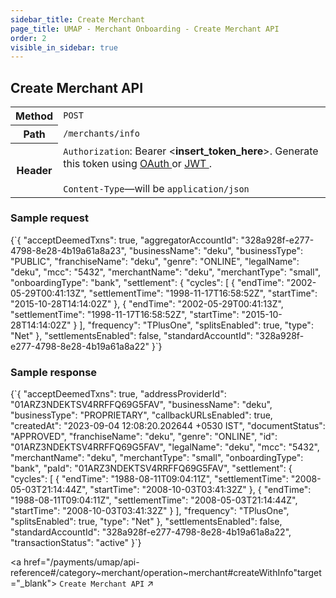 ```yaml
---
sidebar_title: Create Merchant
page_title: UMAP - Merchant Onboarding - Create Merchant API
order: 2
visible_in_sidebar: true
---
```


## Create Merchant API

<table>
    <tbody>
        <tr>
            <th>Method</th>
            <td>
                <code>POST</code>
            </td>
        </tr>
        <tr>
            <th>Path</th>
            <td>
                <code>/merchants/info</code>
            </td>
        </tr>
        <tr>
            <th>Header</th>
            <td>
                <code>Authorization</code>: Bearer &lt;<b>insert_token_here</b>&gt;.
                Generate this token using <a
                    href="/payments/upi-deeplinks/resources/oauth"
                    target="_blank">
                    OAuth
                </a> or <a
                    href="/payments/upi-deeplinks/resources/jwt"
                    target="_blank">
                    JWT
                </a>.<br />
                <br />
                <code>Content-Type</code>—will be <code>application/json</code>
            </td>
        </tr>
    </tbody>
</table>

### Sample request

<CodeBlockWithCopy language="json">
    {`{
    "acceptDeemedTxns": true,
    "aggregatorAccountId": "328a928f-e277-4798-8e28-4b19a61a8a23",
    "businessName": "deku",
    "businessType": "PUBLIC",
    "franchiseName": "deku",
    "genre": "ONLINE",
    "legalName": "deku",
    "mcc": "5432",
    "merchantName": "deku",
    "merchantType": "small",
    "onboardingType": "bank",
    "settlement": {
        "cycles": [
            {
                "endTime": "2002-05-29T00:41:13Z",
                "settlementTime": "1998-11-17T16:58:52Z",
                "startTime": "2015-10-28T14:14:02Z"
            },
            {
                "endTime": "2002-05-29T00:41:13Z",
                "settlementTime": "1998-11-17T16:58:52Z",
                "startTime": "2015-10-28T14:14:02Z"
            }
        ],
        "frequency": "TPlusOne",
        "splitsEnabled": true,
        "type": "Net"
    },
    "settlementsEnabled": false,
    "standardAccountId": "328a928f-e277-4798-8e28-4b19a61a8a22"
}`}
</CodeBlockWithCopy>

### Sample response

<CodeBlockWithCopy language="json">
    {`{
  "acceptDeemedTxns": true,
  "addressProviderId": "01ARZ3NDEKTSV4RRFFQ69G5FAV",
  "businessName": "deku",
  "businessType": "PROPRIETARY",
  "callbackURLsEnabled": true,
  "createdAt": "2023-09-04 12:08:20.202644 +0530 IST",
  "documentStatus": "APPROVED",
  "franchiseName": "deku",
  "genre": "ONLINE",
  "id": "01ARZ3NDEKTSV4RRFFQ69G5FAV",
  "legalName": "deku",
  "mcc": "5432",
  "merchantName": "deku",
  "merchantType": "small",
  "onboardingType": "bank",
  "paId": "01ARZ3NDEKTSV4RRFFQ69G5FAV",
  "settlement": {
    "cycles": [
      {
        "endTime": "1988-08-11T09:04:11Z",
        "settlementTime": "2008-05-03T21:14:44Z",
        "startTime": "2008-10-03T03:41:32Z"
      },
      {
        "endTime": "1988-08-11T09:04:11Z",
        "settlementTime": "2008-05-03T21:14:44Z",
        "startTime": "2008-10-03T03:41:32Z"
      }
    ],
    "frequency": "TPlusOne",
    "splitsEnabled": true,
    "type": "Net"
  },
  "settlementsEnabled": false,
  "standardAccountId": "328a928f-e277-4798-8e28-4b19a61a8a22",
  "transactionStatus": "active"
}`}
</CodeBlockWithCopy>

<a href="/payments/umap/api-reference#/category~merchant/operation~merchant#createWithInfo"target="_blank">
<code>Create Merchant API</code> ↗
</a>